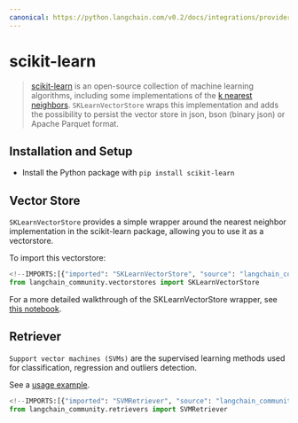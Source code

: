 ```yaml
---
canonical: https://python.langchain.com/v0.2/docs/integrations/providers/sklearn/
---
```


# scikit-learn

> [scikit-learn](https://scikit-learn.org/stable/) is an open-source collection of machine learning algorithms,
including some implementations of the [k nearest neighbors](https://scikit-learn.org/stable/modules/generated/sklearn.neighbors.NearestNeighbors.html). `SKLearnVectorStore` wraps this implementation and adds the possibility to persist the vector store in json, bson (binary json) or Apache Parquet format.

## Installation and Setup

- Install the Python package with `pip install scikit-learn`

## Vector Store

`SKLearnVectorStore` provides a simple wrapper around the nearest neighbor implementation in the
scikit-learn package, allowing you to use it as a vectorstore.

To import this vectorstore:

```python
<!--IMPORTS:[{"imported": "SKLearnVectorStore", "source": "langchain_community.vectorstores", "docs": "https://api.python.langchain.com/en/latest/vectorstores/langchain_community.vectorstores.sklearn.SKLearnVectorStore.html", "title": "scikit-learn"}]-->
from langchain_community.vectorstores import SKLearnVectorStore
```

For a more detailed walkthrough of the SKLearnVectorStore wrapper, see [this notebook](/docs/integrations/vectorstores/sklearn).

## Retriever

`Support vector machines (SVMs)` are the supervised learning
methods used for classification, regression and outliers detection.

See a [usage example](/docs/integrations/retrievers/svm).

```python
<!--IMPORTS:[{"imported": "SVMRetriever", "source": "langchain_community.retrievers", "docs": "https://api.python.langchain.com/en/latest/retrievers/langchain_community.retrievers.svm.SVMRetriever.html", "title": "scikit-learn"}]-->
from langchain_community.retrievers import SVMRetriever
```